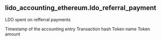 ## lido_accounting_ethereum.ldo_referral_payment 
LDO spent on refferral payments

<ParamField path="period">
Timestamp of the accounting entry
</ParamField>
<ParamField path="evt_tx_hash,">
Transaction hash
</ParamField>
<ParamField path="token">
Token name
</ParamField>
<ParamField path="amount_token">
Token amount
</ParamField>

